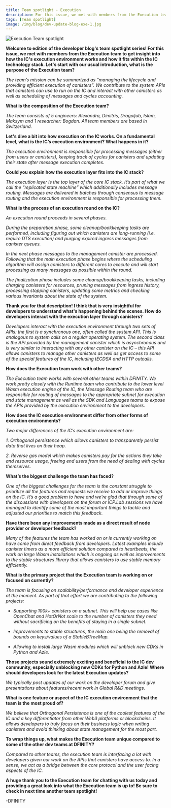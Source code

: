 ```yaml
---
title: Team spotlight - Execution
description: For this issue, we met with members from the Execution team to get insight into how the IC's execution environment works and how it fits within the IC technology stack.
tags: [Team spotlight]
image: /img/blog/dev-update-blog-exe-1.jpg
---
```


![Execution Team spotlight](../../static/img/blog/dev-update-blog-exe-1.jpg)

**Welcome to edition of the developer blog's team spotlight series! For this issue, we met with members from the Execution team to get insight into how the IC's execution environment works and how it fits within the IC technology stack. Let's start with our usual introduction, what is the purpose of the Execution team?**
          
*The team’s mission can be summarized as “managing the lifecycle and providing efficient execution of canisters”. We contribute to the system APIs that canisters can use to run on the IC and interact with other canisters as well as scheduling of messages and cycles accounting.*

**What is the composition of the Execution team?**
 
*The team consists of 5 engineers: Alexandra, Dimitris, Dragoljub, Islam, Maksym and 1 researcher: Bogdan. All team members are based in Switzerland.*

**Let's dive a bit into how execution on the IC works. On a fundamental level, what is the IC’s execution environment? What happens in it?**

*The execution environment is responsible for processing messages (either from users or canisters), keeping track of cycles for canisters and updating their state after message execution completes.*            

**Could you explain how the execution layer fits into the IC stack?**

*The execution layer is the top layer of the core IC stack. It’s part of what we call the “replicated state machine” which additionally includes message routing. Messages are delivered in batches through consensus to message routing and the execution environment is responsible for processing them.*


**What is the process of an execution round on the IC?**

*An execution round proceeds in several phases.*

*During the preparation phase, some cleanup/bookkeeping tasks are performed, including figuring out which canisters are long-running (i.e. require DTS execution) and purging expired ingress messages from canister queues.*

*In the next phase messages to the management canister are processed. Following that the main execution phase begins where the scheduling algorithm will assign canisters to different cores to execute and will start processing as many messages as possible within the round.*

*The finalization phase includes some cleanup/bookkeeping tasks, including charging canisters for resources, pruning messages from ingress history, processing stopping canisters, updating some metrics and checking various invariants about the state of the system.*

**Thank you for that description! I think that is very insightful for developers to understand what's happening behind the scenes. How do developers interact with the execution layer through canisters?**

*Developers interact with the execution environment through two sets of APIs: the first is a synchronous one, often called the system API. This is analogous to system calls on a regular operating system. The second class is the API provided by the management canister which is asynchronous and is very similar to interacting with any other canister on the IC – this API allows canisters to manage other canisters as well as get access to some of the special features of the IC, including tECDSA and HTTP outcalls.*

**How does the Execution team work with other teams?**

*The Execution team works with several other teams within DFINITY. We work pretty closely with the Runtime team who contribute to the lower level Wasm execution engine of the IC, the Message Routing team who are responsible for routing of messages to the appropriate subnet for execution and state management as well as the SDK and Languages teams to expose the APIs provided by the execution environment to the developers.*

**How does the IC execution environment differ from other forms of execution environments?**

*Two major differences of the IC’s execution environment are:*
    
*1. Orthogonal persistence which allows canisters to transparently persist data that lives on their heap.*

*2. Reverse gas model which makes canisters pay for the actions they take and resource usage, freeing end users from the need of dealing with cycles themselves.*

**What’s the biggest challenge the team has faced?**

*One of the biggest challenges for the team is the constant struggle to prioritize all the features and requests we receive to add or improve things on the IC. It’s a good problem to have and we’re glad that through some of the discussions with developers on the forum or ICP.Lab sessions we have managed to identify some of the most important things to tackle and adjusted our priorities to match this feedback.*

**Have there been any improvements made as a direct result of node provider or developer feedback?**
       
*Many of the features the team has worked on or is currently working on have come from direct feedback from developers. Latest examples include canister timers as a more efficient solution compared to heartbeats, the work on large Wasm installations which is ongoing as well as improvements to the stable structures library that allows canisters to use stable memory efficiently.*

**What is the primary project that the Execution team is working on or focused on currently?**

*The team is focusing on scalability/performance and developer experience at the moment. As part of that effort we are contributing to the following projects:*

- *Supporting 100k+ canisters on a subnet. This will help use cases like OpenChat and HotOrNot scale to the number of canisters they need without sacrificing on the benefits of staying in a single subnet.*

- *Improvements to stable structures, the main one being the removal of bounds on keys/values of a StableBTreeMap.*

- *Allowing to install large Wasm modules which will unblock new CDKs in Python and Azle.*

**Those projects sound extremely exciting and beneficial to the IC dev community, especially unblocking new CDKs for Python and Azle! Where should developers look for the latest Execution updates?**

*We typically post updates of our work on the developer forum and give presentations about features/recent work in Global R&D meetings.*

**What is one feature or aspect of the IC execution environment that the team is the most proud of?**

*We believe that Orthogonal Persistence is one of the coolest features of the IC and a key differentiator from other Web3 platforms or blockchains. It allows developers to truly focus on their business logic when writing canisters and avoid thinking about state management for the most part.*

**To wrap things up, what makes the Execution team unique compared to some of the other dev teams at DFINITY?**

*Compared to other teams, the execution team is interfacing a lot with developers given our work on the APIs that canisters have access to. In a sense, we act as a bridge between the core protocol and the user facing aspects of the IC.*

**A huge thank you to the Execution team for chatting with us today and providing a great look into what the Execution team is up to! Be sure to check in next time another team spotlight!**

-DFINITY
